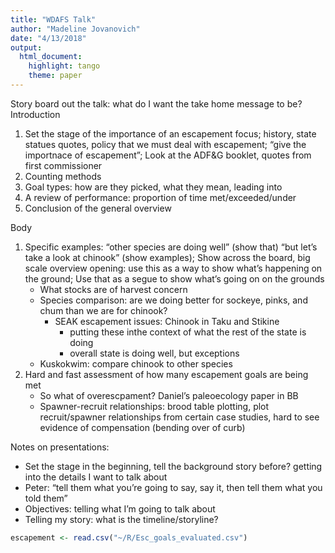 ```yaml
---
title: "WDAFS Talk"
author: "Madeline Jovanovich"
date: "4/13/2018"
output: 
  html_document: 
    highlight: tango
    theme: paper
---
```


Story board out the talk: what do I want the take home message to be?
Introduction

1.  Set the stage of the importance of an escapement focus; history, state statues quotes, policy that we must deal with escapement; "give the importnace of escapement"; Look at the ADF&G booklet, quotes from first commissioner 
2.  Counting methods
3.  Goal types: how are they picked, what they mean, leading into 
4.  A review of performance: proportion of time met/exceeded/under
5.  Conclusion of the general overview

Body

1.  Specific examples: "other species are doing well" (show that) "but let's take a look at chinook" (show examples); Show across the board, big scale overview opening: use this as a way to show what's happening on the ground; Use that as a segue to show what's going on on the grounds
    *   What stocks are of harvest concern
    *   Species comparison: are we doing better for sockeye, pinks, and chum than we are for chinook? 
        +   SEAK escapement issues: Chinook in Taku and Stikine 
            -   putting these inthe context of what the rest of the state is doing 
            -   overall state is doing well, but exceptions
    *   Kuskokwim: compare chinook to other species 
2.  Hard and fast assessment of how many escapement goals are being met 
    *   So what of overescpament? Daniel's paleoecology paper in BB 
    *   Spawner-recruit relationships: brood table plotting, plot recruit/spawner relationships from certain case studies, hard to see evidence of compensation (bending over of curb)



Notes on presentations: 

*   Set the stage in the beginning, tell the background story before? getting into the details I want to talk about 
*   Peter: "tell them what you're going to say, say it, then tell them what you told them"
*   Objectives: telling what I'm going to talk about 
*   Telling my story: what is the timeline/storyline?









```r
escapement <- read.csv("~/R/Esc_goals_evaluated.csv")
```